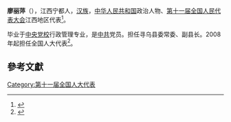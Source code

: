 '''廖丽萍'''（{{bd|1973年||}}），江西宁都人，[[汉族|汉族]]，[[中华人民共和国|中华人民共和国]]政治人物、[[第十一届全国人民代表大会|第十一届全国人民代表大会]]江西地区代表<ref>{{cite web|author=新华网|title=第十一届全国人大代表|url=http://news.xinhuanet.com/ziliao/2008-03/03/content_7708230.htm?node=36628|publisher=新华网|accessdate=2014-01-07|archive-date=2014-01-10|archive-url=https://web.archive.org/web/20140110211415/http://news.xinhuanet.com/ziliao/2008-03/03/content_7708230.htm?node=36628|dead-url=no}}</ref>。

毕业于[[中央党校|中央党校]]行政管理专业，是[[中共|中共]]党员。担任寻乌县委常委、副县长。2008年起担任全国人大代表<ref>{{cite news|title=全国人大代表信息-廖丽萍|url= http://210.82.31.1:8084/delegate/viewDelegate.action?dbid=111197|accessdate=2013-04-05|newspaper=全国人大网|archive-url=https://web.archive.org/web/20140424061710/http://www.npc.gov.cn/delegate/viewDelegate.action?dbid=111197|archive-date=2014-04-24|dead-url=yes}}</ref>。

==參考文獻==
{{reflist}}
[[Category:第十一届全国人大代表|Category:第十一届全国人大代表]]